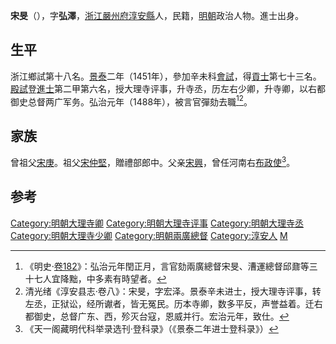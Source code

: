 '''宋旻'''（{{bd|1420年||1498年}}），字'''弘澤'''，[[浙江|浙江]][[嚴州府|嚴州府]][[淳安縣|淳安縣]]人，民籍，[[明朝|明朝]]政治人物。進士出身。

==生平==
浙江鄉試第十八名。[[景泰|景泰]]二年（1451年），參加辛未科[[會試|會試]]，得[[貢士|貢士]]第七十三名。[[殿試|殿試]]登[[進士|進士]]第二甲第六名，授大理寺评事，升寺丞，历左右少卿，升寺卿，以右都御史总督两广军务。弘治元年（1488年），被言官彈劾去職<ref>《明史·[[s:明史/卷182|卷182]]》：弘治元年閏正月，言官劾兩廣總督宋旻、漕運總督邱鼐等三十七人宜降黜，中多素有時望者。</ref><ref>清光绪《淳安县志·卷八》：宋旻，字宏泽。景泰辛未进士，授大理寺评事，转左丞，正狱讼，经所谳者，皆无冤民。历本寺卿，数多平反，声誉益着。迁右都御史，总督广东、西，殄灭台寇，恩威并行。宏治元年，致仕。</ref>。

==家族==
曾祖父[[宋庚|宋庚]]。祖父[[宋仲堅|宋仲堅]]，贈禮部郎中。父亲[[宋興|宋興]]，曾任河南右[[布政使|布政使]]<ref>《天一阁藏明代科举录选刊·登科录》（《景泰二年进士登科录》）</ref>。

==参考==
{{reflist}}

{{明朝人物小作品}}
{{景泰二年辛未科殿試金榜}}
{{DEFAULTSORT:Song宋}}
[[Category:明朝大理寺卿|Category:明朝大理寺卿]]
[[Category:明朝大理寺评事|Category:明朝大理寺评事]]
[[Category:明朝大理寺丞|Category:明朝大理寺丞]]
[[Category:明朝大理寺少卿|Category:明朝大理寺少卿]]
[[Category:明朝兩廣總督|Category:明朝兩廣總督]]
[[Category:淳安人|Category:淳安人]]
[[Category:宋姓|M]]